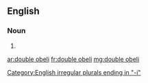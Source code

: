 ==English==

===Noun===
{{head|en|plural|head=[[double]] [[obeli]]}} {{g|p}}

# {{plural of|double obelus|lang=en}}

[[Category:English irregular plurals ending in "-i"]]

[[ar:double obeli]]
[[fr:double obeli]]
[[mg:double obeli]]